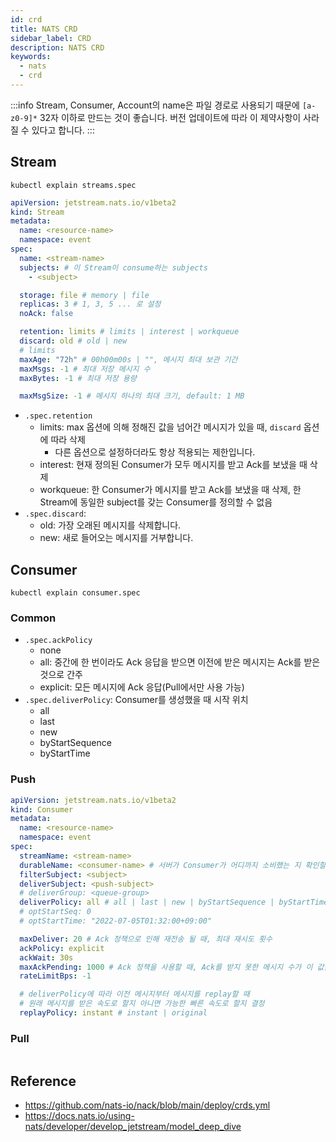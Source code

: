 ```yaml
---
id: crd
title: NATS CRD
sidebar_label: CRD
description: NATS CRD
keywords:
  - nats
  - crd
---
```


:::info
Stream, Consumer, Account의 name은 파일 경로로 사용되기 때문에 `[a-z0-9]*` 32자 이하로 만드는 것이 좋습니다. 버전 업데이트에 따라 이 제약사항이 사라질 수 있다고 합니다.
:::

## Stream

```shell
kubectl explain streams.spec
```

```yaml
apiVersion: jetstream.nats.io/v1beta2
kind: Stream
metadata:
  name: <resource-name>
  namespace: event
spec:
  name: <stream-name>
  subjects: # 이 Stream이 consume하는 subjects
    - <subject>

  storage: file # memory | file
  replicas: 3 # 1, 3, 5 ... 로 설정
  noAck: false

  retention: limits # limits | interest | workqueue
  discard: old # old | new
  # limits
  maxAge: "72h" # 00h00m00s | "", 메시지 최대 보관 기간
  maxMsgs: -1 # 최대 저장 메시지 수
  maxBytes: -1 # 최대 저장 용량

  maxMsgSize: -1 # 메시지 하나의 최대 크기, default: 1 MB
```

- `.spec.retention`
  - limits: max 옵션에 의해 정해진 값을 넘어간 메시지가 있을 때, `discard` 옵션에 따라 삭제
    - 다른 옵션으로 설정하더라도 항상 적용되는 제한입니다.
  - interest: 현재 정의된 Consumer가 모두 메시지를 받고 Ack를 보냈을 때 삭제
  - workqueue: 한 Consumer가 메시지를 받고 Ack를 보냈을 때 삭제, 한 Stream에 동일한 subject를 갖는 Consumer를 정의할 수 없음
- `.spec.discard`:
  - old: 가장 오래된 메시지를 삭제합니다.
  - new: 새로 들어오는 메시지를 거부합니다.

## Consumer

```shell
kubectl explain consumer.spec
```

### Common

- `.spec.ackPolicy`
  - none
  - all: 중간에 한 번이라도 Ack 응답을 받으면 이전에 받은 메시지는 Ack를 받은 것으로 간주
  - explicit: 모든 메시지에 Ack 응답(Pull에서만 사용 가능)
- `.spec.deliverPolicy`: Consumer를 생성했을 때 시작 위치
  - all
  - last
  - new
  - byStartSequence
  - byStartTime

### Push

```yaml
apiVersion: jetstream.nats.io/v1beta2
kind: Consumer
metadata:
  name: <resource-name>
  namespace: event
spec:
  streamName: <stream-name>
  durableName: <consumer-name> # 서버가 Consumer가 어디까지 소비했는 지 확인할 때 사용됨
  filterSubject: <subject>
  deliverSubject: <push-subject>
  # deliverGroup: <queue-group>
  deliverPolicy: all # all | last | new | byStartSequence | byStartTime
  # optStartSeq: 0
  # optStartTime: "2022-07-05T01:32:00+09:00"

  maxDeliver: 20 # Ack 정책으로 인해 재전송 될 때, 최대 재시도 횟수
  ackPolicy: explicit
  ackWait: 30s
  maxAckPending: 1000 # Ack 정책을 사용할 때, Ack를 받지 못한 메시지 수가 이 값을 넘어가면 일시 중지 됨
  rateLimitBps: -1

  # deliverPolicy에 따라 이전 메시지부터 메시지를 replay할 때
  # 원래 메시지를 받은 속도로 할지 아니면 가능한 빠른 속도로 할지 결정
  replayPolicy: instant # instant | original
```

### Pull

```yaml

```

## Reference

- https://github.com/nats-io/nack/blob/main/deploy/crds.yml
- https://docs.nats.io/using-nats/developer/develop_jetstream/model_deep_dive
